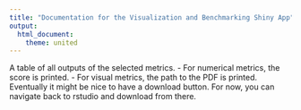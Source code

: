 ```yaml
---
title: "Documentation for the Visualization and Benchmarking Shiny App"
output: 
  html_document:
    theme: united
---
```


A table of all outputs of the selected metrics. 
- For numerical metrics, the score is printed.
- For visual metrics, the path to the PDF is printed. Eventually it might be nice to have a download button. For now, you can navigate back to rstudio and download from there. 
